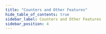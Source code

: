 ```yaml
---
title: "Counters and Other Features"
hide_table_of_contents: true
sidebar_label: Counters and Other Features
sidebar_position: 4
---
```





<LanguageSwitcher supportedLanguages={supportedLanguages} />

<LanguageContent language="csharp">
   <CountersAndOtherFeaturesCsharp />
</LanguageContent>

<LanguageContent language="java">
   <CountersAndOtherFeaturesJava />
</LanguageContent>


<!---
### Studio Articles
- [Studio Counters Management](../../../studio/database/documents/document-view/additional-features/counters#counters)

### Client-API - Session Articles
- [Counters Overview](../../../client-api/session/counters/overview)
- [Creating and Modifying Counters](../../../client-api/session/counters/create-or-modify)
- [Deleting a Counter](../../../client-api/session/counters/delete)
- [Retrieving Counter Values](../../../client-api/session/counters/retrieve-counter-values)
- [Counters In Clusters](../../../client-api/session/counters/counters-in-clusters)

### Client-API - Operations Articles
- [Counters Operations](../../../client-api/operations/counters/get-counters#operations--counters--how-to-get-counters)


-->
